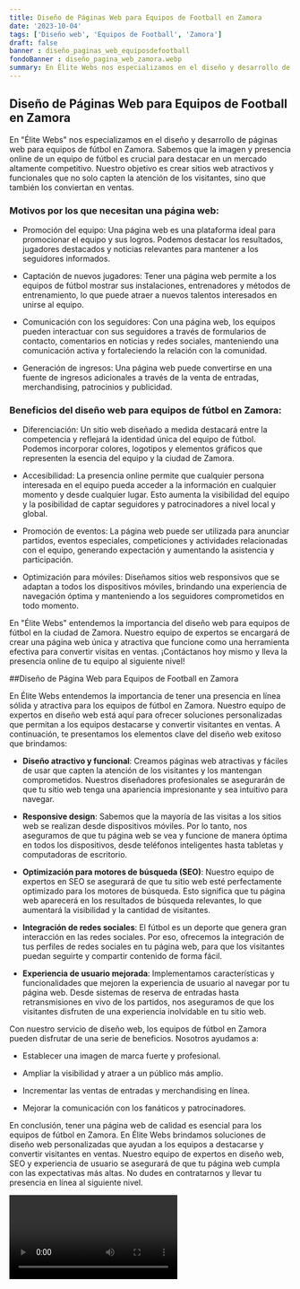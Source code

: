 ```yaml
---
title: Diseño de Páginas Web para Equipos de Football en Zamora
date: '2023-10-04'
tags: ['Diseño web', 'Equipos de Football', 'Zamora']
draft: false
banner : diseño_paginas_web_equiposdefootball
fondoBanner : diseño_pagina_web_zamora.webp
summary: En Élite Webs nos especializamos en el diseño y desarrollo de páginas web para equipos de fútbol en Zamora. Sabemos que la imagen y presencia online de un equipo de fútbol es crucial para destacar en un mercado altamente competitivo. Nuestro objetivo es crear sitios web atractivos y funcionales que no solo capten la atención de los visitantes, sino que también los conviertan en ventas.
---
```


## Diseño de Páginas Web para Equipos de Football en Zamora

En "Élite Webs" nos especializamos en el diseño y desarrollo de páginas web para equipos de fútbol en Zamora. Sabemos que la imagen y presencia online de un equipo de fútbol es crucial para destacar en un mercado altamente competitivo. Nuestro objetivo es crear sitios web atractivos y funcionales que no solo capten la atención de los visitantes, sino que también los conviertan en ventas.

### Motivos por los que necesitan una página web:

- Promoción del equipo: Una página web es una plataforma ideal para promocionar el equipo y sus logros. Podemos destacar los resultados, jugadores destacados y noticias relevantes para mantener a los seguidores informados.

- Captación de nuevos jugadores: Tener una página web permite a los equipos de fútbol mostrar sus instalaciones, entrenadores y métodos de entrenamiento, lo que puede atraer a nuevos talentos interesados en unirse al equipo.

- Comunicación con los seguidores: Con una página web, los equipos pueden interactuar con sus seguidores a través de formularios de contacto, comentarios en noticias y redes sociales, manteniendo una comunicación activa y fortaleciendo la relación con la comunidad.

- Generación de ingresos: Una página web puede convertirse en una fuente de ingresos adicionales a través de la venta de entradas, merchandising, patrocinios y publicidad.

### Beneficios del diseño web para equipos de fútbol en Zamora:

- Diferenciación: Un sitio web diseñado a medida destacará entre la competencia y reflejará la identidad única del equipo de fútbol. Podemos incorporar colores, logotipos y elementos gráficos que representen la esencia del equipo y la ciudad de Zamora.

- Accesibilidad: La presencia online permite que cualquier persona interesada en el equipo pueda acceder a la información en cualquier momento y desde cualquier lugar. Esto aumenta la visibilidad del equipo y la posibilidad de captar seguidores y patrocinadores a nivel local y global.

- Promoción de eventos: La página web puede ser utilizada para anunciar partidos, eventos especiales, competiciones y actividades relacionadas con el equipo, generando expectación y aumentando la asistencia y participación.

- Optimización para móviles: Diseñamos sitios web responsivos que se adaptan a todos los dispositivos móviles, brindando una experiencia de navegación óptima y manteniendo a los seguidores comprometidos en todo momento.

En "Élite Webs" entendemos la importancia del diseño web para equipos de fútbol en la ciudad de Zamora. Nuestro equipo de expertos se encargará de crear una página web única y atractiva que funcione como una herramienta efectiva para convertir visitas en ventas. ¡Contáctanos hoy mismo y lleva la presencia online de tu equipo al siguiente nivel!

<GifSeo />

<Cta />

##Diseño de Página Web para Equipos de Football en Zamora

En Élite Webs entendemos la importancia de tener una presencia en línea sólida y atractiva para los equipos de fútbol en Zamora. Nuestro equipo de expertos en diseño web está aquí para ofrecer soluciones personalizadas que permitan a los equipos destacarse y convertir visitantes en ventas. A continuación, te presentamos los elementos clave del diseño web exitoso que brindamos:

- **Diseño atractivo y funcional**: Creamos páginas web atractivas y fáciles de usar que capten la atención de los visitantes y los mantengan comprometidos. Nuestros diseñadores profesionales se asegurarán de que tu sitio web tenga una apariencia impresionante y sea intuitivo para navegar.

- **Responsive design**: Sabemos que la mayoría de las visitas a los sitios web se realizan desde dispositivos móviles. Por lo tanto, nos aseguramos de que tu página web se vea y funcione de manera óptima en todos los dispositivos, desde teléfonos inteligentes hasta tabletas y computadoras de escritorio.

- **Optimización para motores de búsqueda (SEO)**: Nuestro equipo de expertos en SEO se asegurará de que tu sitio web esté perfectamente optimizado para los motores de búsqueda. Esto significa que tu página web aparecerá en los resultados de búsqueda relevantes, lo que aumentará la visibilidad y la cantidad de visitantes.

- **Integración de redes sociales**: El fútbol es un deporte que genera gran interacción en las redes sociales. Por eso, ofrecemos la integración de tus perfiles de redes sociales en tu página web, para que los visitantes puedan seguirte y compartir contenido de forma fácil.

- **Experiencia de usuario mejorada**: Implementamos características y funcionalidades que mejoren la experiencia de usuario al navegar por tu página web. Desde sistemas de reserva de entradas hasta retransmisiones en vivo de los partidos, nos aseguramos de que los visitantes disfruten de una experiencia inolvidable en tu sitio web.

Con nuestro servicio de diseño web, los equipos de fútbol en Zamora pueden disfrutar de una serie de beneficios. Nosotros ayudamos a:

- Establecer una imagen de marca fuerte y profesional.

- Ampliar la visibilidad y atraer a un público más amplio.

- Incrementar las ventas de entradas y merchandising en línea.

- Mejorar la comunicación con los fanáticos y patrocinadores.

En conclusión, tener una página web de calidad es esencial para los equipos de fútbol en Zamora. En Élite Webs brindamos soluciones de diseño web personalizadas que ayudan a los equipos a destacarse y convertir visitantes en ventas. Nuestro equipo de expertos en diseño web, SEO y experiencia de usuario se asegurará de que tu página web cumpla con las expectativas más altas. No dudes en contratarnos y llevar tu presencia en línea al siguiente nivel.

<Video />

<CtaBot job='Equipos de Football' city='Zamora'/>

<Gmaps query='Zamora+españa+maps' />
